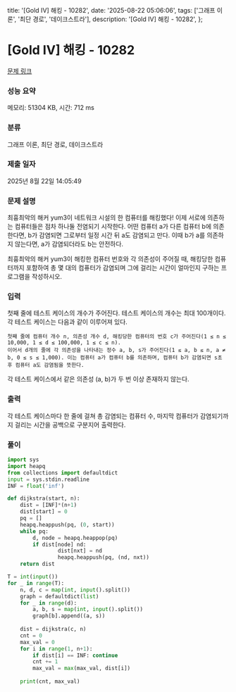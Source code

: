   title: '[Gold IV] 해킹 - 10282',
  date: '2025-08-22 05:06:06',
  tags: ['그래프 이론', '최단 경로', '데이크스트라'],
  description: '[Gold IV] 해킹 - 10282',
};

# [Gold IV] 해킹 - 10282 

[문제 링크](https://www.acmicpc.net/problem/10282) 

### 성능 요약

메모리: 51304 KB, 시간: 712 ms

### 분류

그래프 이론, 최단 경로, 데이크스트라

### 제출 일자

2025년 8월 22일 14:05:49

### 문제 설명

최흉최악의 해커 yum3이 네트워크 시설의 한 컴퓨터를 해킹했다! 이제 서로에 의존하는 컴퓨터들은 점차 하나둘 전염되기 시작한다. 어떤 컴퓨터 a가 다른 컴퓨터 b에 의존한다면, b가 감염되면 그로부터 일정 시간 뒤 a도 감염되고 만다. 이때 b가 a를 의존하지 않는다면, a가 감염되더라도 b는 안전하다.

최흉최악의 해커 yum3이 해킹한 컴퓨터 번호와 각 의존성이 주어질 때, 해킹당한 컴퓨터까지 포함하여 총 몇 대의 컴퓨터가 감염되며 그에 걸리는 시간이 얼마인지 구하는 프로그램을 작성하시오.

### 입력 

 첫째 줄에 테스트 케이스의 개수가 주어진다. 테스트 케이스의 개수는 최대 100개이다. 각 테스트 케이스는 다음과 같이 이루어져 있다.

	첫째 줄에 컴퓨터 개수 n, 의존성 개수 d, 해킹당한 컴퓨터의 번호 c가 주어진다(1 ≤ n ≤ 10,000, 1 ≤ d ≤ 100,000, 1 ≤ c ≤ n).
	이어서 d개의 줄에 각 의존성을 나타내는 정수 a, b, s가 주어진다(1 ≤ a, b ≤ n, a ≠ b, 0 ≤ s ≤ 1,000). 이는 컴퓨터 a가 컴퓨터 b를 의존하며, 컴퓨터 b가 감염되면 s초 후 컴퓨터 a도 감염됨을 뜻한다.

각 테스트 케이스에서 같은 의존성 (a, b)가 두 번 이상 존재하지 않는다.

### 출력 

 각 테스트 케이스마다 한 줄에 걸쳐 총 감염되는 컴퓨터 수, 마지막 컴퓨터가 감염되기까지 걸리는 시간을 공백으로 구분지어 출력한다.

### 풀이
```python
import sys
import heapq
from collections import defaultdict
input = sys.stdin.readline
INF = float('inf')

def dijkstra(start, n):
    dist = [INF]*(n+1)
    dist[start] = 0
    pq = []
    heapq.heappush(pq, (0, start))
    while pq:
        d, node = heapq.heappop(pq)
        if dist[node] nd:
                dist[nxt] = nd
                heapq.heappush(pq, (nd, nxt))
    return dist

T = int(input())
for _ in range(T):
    n, d, c = map(int, input().split())
    graph = defaultdict(list)
    for _ in range(d):
        a, b, s = map(int, input().split())
        graph[b].append((a, s))
    
    dist = dijkstra(c, n)
    cnt = 0
    max_val = 0
    for i in range(1, n+1):
        if dist[i] == INF: continue
        cnt += 1
        max_val = max(max_val, dist[i])
    
    print(cnt, max_val)
```